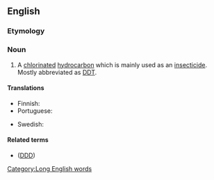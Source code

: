 ==English==

===Etymology===
{{compound|en|dichloro|diphenyl|trichloro|ethane}}

===Noun===
{{en-noun|~}}

# {{lb|en|organic compound}} A [[chlorinated]] [[hydrocarbon]] which is mainly used as an [[insecticide]]. Mostly abbreviated as [[DDT]].

====Translations====
{{trans-top|chlorinated hydrocarbon insecticide DDT}}
* Finnish: {{t|fi|diklooridifenyylitrikloorietaani}}
* Portuguese: {{t|pt|diclorodifeniltricloroetano|m}}
{{trans-mid}}
* Swedish: {{t|sv|diklorodifenyltrikloroetan}}
{{trans-bottom}}

====Related terms====
* {{l|en|dichlorodiphenyldichloroethane}} ([[DDD]])

[[Category:Long English words]]